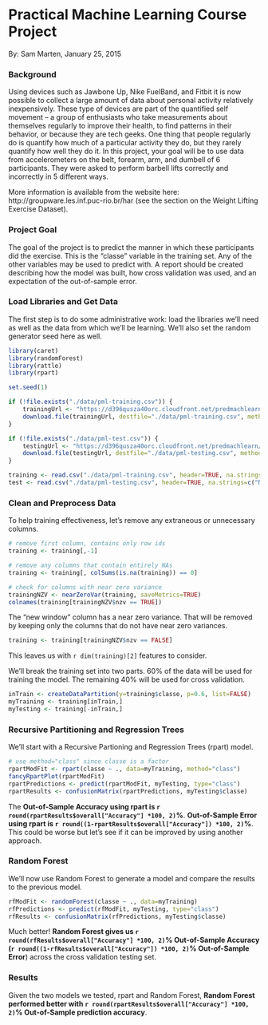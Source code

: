 # Practical Machine Learning Course Project
By: Sam Marten, January 25, 2015

### Background

Using devices such as Jawbone Up, Nike FuelBand, and Fitbit it is now possible to collect a large amount of data about personal activity relatively inexpensively. These type of devices are part of the quantified self movement – a group of enthusiasts who take measurements about themselves regularly to improve their health, to find patterns in their behavior, or because they are tech geeks. One thing that people regularly do is quantify how much of a particular activity they do, but they rarely quantify how well they do it. In this project, your goal will be to use data from accelerometers on the belt, forearm, arm, and dumbell of 6 participants. They were asked to perform barbell lifts correctly and incorrectly in 5 different ways. 

More information is available from the website here: http://groupware.les.inf.puc-rio.br/har (see the section on the Weight Lifting Exercise Dataset). 

### Project Goal

The goal of the project is to predict the manner in which these participants did the exercise. This is the "classe" variable in the training set. Any of the other variables may be used to predict with. A report should be created describing how the model was built, how cross validation was used, and an expectation of the out-of-sample error.

### Load Libraries and Get Data

The first step is to do some administrative work: load the libraries we'll need as well as the data from which we'll be learning. We'll also set the random generator seed here as well.

```r
library(caret)
library(randomForest)
library(rattle)
library(rpart)

set.seed(1)

if (!file.exists("./data/pml-training.csv")) {
    trainingUrl <- "https://d396qusza40orc.cloudfront.net/predmachlearn/pml-training.csv"
    download.file(trainingUrl, destfile="./data/pml-training.csv", method="curl")
}

if (!file.exists("./data/pml-test.csv")) {
    testingUrl <- "https://d396qusza40orc.cloudfront.net/predmachlearn/pml-testing.csv"
    download.file(testingUrl, destfile="./data/pml-testing.csv", method="curl")
}

training <- read.csv("./data/pml-training.csv", header=TRUE, na.strings=c("NA","#DIV/0!",""))
test <- read.csv("./data/pml-testing.csv", header=TRUE, na.strings=c("NA","#DIV/0!",""))
```

### Clean and Preprocess Data

To help training effectiveness, let's remove any extraneous or unnecessary columns.

```r
# remove first column, contains only row ids
training <- training[,-1]

# remove any columns that contain entirely NAs
training <- training[, colSums(is.na(training)) == 0]

# check for columns with near zero variance
trainingNZV <- nearZeroVar(training, saveMetrics=TRUE)
colnames(training[trainingNZV$nzv == TRUE])
```

The "new window" column has a near zero variance. That will be removed by keeping only the columns that do not have near zero variances.

```r
training <- training[trainingNZV$nzv == FALSE]
```

This leaves us with `r dim(training)[2]` features to consider.

We'll break the training set into two parts. 60% of the data will be used for training the model. The remaining 40% will be used for cross validation.

```r
inTrain <- createDataPartition(y=training$classe, p=0.6, list=FALSE)
myTraining <- training[inTrain,]
myTesting <- training[-inTrain,]
```

### Recursive Partitioning and Regression Trees

We'll start with a Recursive Partioning and Regression Trees (rpart) model.

```r
# use method="class" since classe is a factor
rpartModFit <- rpart(classe ~ ., data=myTraining, method="class")
fancyRpartPlot(rpartModFit)
rpartPredictions <- predict(rpartModFit, myTesting, type="class")
rpartResults <- confusionMatrix(rpartPredictions, myTesting$classe)
```

The **Out-of-Sample Accuracy using rpart is `r round(rpartResults$overall["Accuracy"] *100, 2)`%**. **Out-of-Sample Error using rpart is `r round((1-rpartResults$overall["Accuracy"]) *100, 2)`%**.  This could be worse but let's see if it can be improved by using another approach.

### Random Forest

We'll now use Random Forest to generate a model and compare the results to the previous model.

```r
rfModFit <- randomForest(classe ~ ., data=myTraining)
rfPredictions <- predict(rfModFit, myTesting, type="class")
rfResults <- confusionMatrix(rfPredictions, myTesting$classe)
```

Much better! **Random Forest gives us `r round(rfResults$overall["Accuracy"] *100, 2)`% Out-of-Sample Accuracy (`r round((1-rfResults$overall["Accuracy"]) *100, 2)`% Out-of-Sample Error**) across the cross validation testing set.

### Results

Given the two models we tested, rpart and Random Forest, **Random Forest performed better with `r round(rpartResults$overall["Accuracy"] *100, 2)`% Out-of-Sample prediction accuracy**.